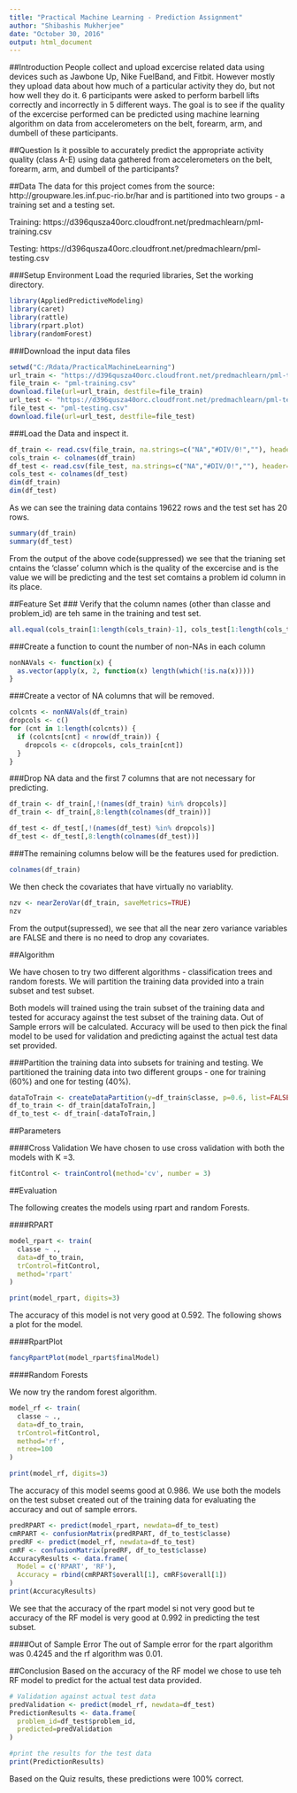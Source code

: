 ```yaml
---
title: "Practical Machine Learning - Prediction Assignment"
author: "Shibashis Mukherjee"
date: "October 30, 2016"
output: html_document
---
```



##Introduction
People collect and upload excercise related data using devices such as Jawbone Up, Nike FuelBand, and Fitbit. However mostly they upload data about how much of a particular activity they do, but not how well they do it. 6 participants were asked to perform barbell lifts correctly and incorrectly in 5 different ways. The goal is to see if the quality of the excercise performed can be predicted using machine learning algorithm on data from accelerometers on the belt, forearm, arm, and dumbell of these participants.

##Question
Is it possible to accurately predict the appropriate activity quality (class A-E) using data gathered from accelerometers on the belt, forearm, arm, and dumbell of the participants?

##Data
The data for this project comes from the source: http://groupware.les.inf.puc-rio.br/har and is partitioned into two groups - a training set and a testing set.

Training: https://d396qusza40orc.cloudfront.net/predmachlearn/pml-training.csv

Testing: https://d396qusza40orc.cloudfront.net/predmachlearn/pml-testing.csv

###Setup Environment
Load the requried libraries, Set the working directory.
```r
library(AppliedPredictiveModeling)
library(caret)
library(rattle)
library(rpart.plot)
library(randomForest)
```

###Download the input data files
```r
setwd("C:/Rdata/PracticalMachineLearning")
url_train <- "https://d396qusza40orc.cloudfront.net/predmachlearn/pml-training.csv"
file_train <- "pml-training.csv"
download.file(url=url_train, destfile=file_train)
url_test <- "https://d396qusza40orc.cloudfront.net/predmachlearn/pml-testing.csv"
file_test <- "pml-testing.csv"
download.file(url=url_test, destfile=file_test)
```

###Load the Data and inspect it.
```r
df_train <- read.csv(file_train, na.strings=c("NA","#DIV/0!",""), header=TRUE)
cols_train <- colnames(df_train)
df_test <- read.csv(file_test, na.strings=c("NA","#DIV/0!",""), header=TRUE)
cols_test <- colnames(df_test)
dim(df_train)
dim(df_test)
```
As we can see the training data contains 19622 rows and the test set has 20 rows. 
```r
summary(df_train)
summary(df_test)
```
From the output of the above code(suppressed) we see that the trianing set cntains the 'classe' column which is the quality of the excercise and is the value we will be predicting and the test set comtains a problem id column in its place.

##Feature Set
### Verify that the column names (other than classe and problem_id) are teh same in the training and test set.
```r
all.equal(cols_train[1:length(cols_train)-1], cols_test[1:length(cols_train)-1])
```

###Create a function to count the number of non-NAs in each column
```r
nonNAVals <- function(x) {
  as.vector(apply(x, 2, function(x) length(which(!is.na(x)))))
}
```

###Create a vector of NA columns that will be removed.
```r
colcnts <- nonNAVals(df_train)
dropcols <- c()
for (cnt in 1:length(colcnts)) {
  if (colcnts[cnt] < nrow(df_train)) {
    dropcols <- c(dropcols, cols_train[cnt])
  }
}
```

###Drop NA data and the first 7 columns that are not necessary for predicting.
```r
df_train <- df_train[,!(names(df_train) %in% dropcols)]
df_train <- df_train[,8:length(colnames(df_train))]

df_test <- df_test[,!(names(df_test) %in% dropcols)]
df_test <- df_test[,8:length(colnames(df_test))]
```

###The remaining columns below will be the features used for prediction.
```r
colnames(df_train)
```

We then check the covariates that have virtually no variablity.
```r
nzv <- nearZeroVar(df_train, saveMetrics=TRUE)
nzv
```

From the output(supressed), we see that all the near zero variance variables are FALSE and there is no need to drop any covariates.

##Algorithm

We have chosen to try two different algorithms - classification trees and random forests. We will partition the training data provided into a train subset and test subset. 

Both models will trained using the train subset of the training data and tested for accuracy against the test subset of the training data. Out of Sample errors will be calculated. Accuracy will be used to then pick the final model to be used for validation and predicting against the actual test data set provided.

###Partition the training data into subsets for training and testing.
We partitioned the training data into two different groups - one for training (60%) and one for testing (40%). 
```r
dataToTrain <- createDataPartition(y=df_train$classe, p=0.6, list=FALSE)
df_to_train <- df_train[dataToTrain,]
df_to_test <- df_train[-dataToTrain,]

```

##Parameters

####Cross Validation
We have chosen to use cross validation with both the models with K =3.
```r
fitControl <- trainControl(method='cv', number = 3)
```

##Evaluation

The following creates the models using rpart and random Forests.

####RPART
```r
model_rpart <- train(
  classe ~ ., 
  data=df_to_train,
  trControl=fitControl,
  method='rpart'
)

print(model_rpart, digits=3)
```
The accuracy of this model is not very good at 0.592. The following shows a plot for the model.

####RpartPlot
```r
fancyRpartPlot(model_rpart$finalModel)
```

####Random Forests

We now try the random forest algorithm.
```r
model_rf <- train(
  classe ~ ., 
  data=df_to_train,
  trControl=fitControl,
  method='rf',
  ntree=100
)

print(model_rf, digits=3)
```

The accuracy of this model seems good at 0.986. We use both the models on the test subset created out of the training data for evaluating the accuracy and out of sample errors.

```r
predRPART <- predict(model_rpart, newdata=df_to_test)
cmRPART <- confusionMatrix(predRPART, df_to_test$classe)
predRF <- predict(model_rf, newdata=df_to_test)
cmRF <- confusionMatrix(predRF, df_to_test$classe)
AccuracyResults <- data.frame(
  Model = c('RPART', 'RF'),
  Accuracy = rbind(cmRPART$overall[1], cmRF$overall[1])
)
print(AccuracyResults)
```
We see that the accuracy of the rpart model si not very good but te accuracy of the RF model is very good at 0.992 in predicting the test subset.

####Out of Sample Error
The out of Sample error for the rpart algorithm was 0.4245 and the rf algorithm was 0.01.

##Conclusion
Based on the accuracy of the RF model we chose to use teh RF model to predict for the actual test data provided. 

```r
# Validation against actual test data
predValidation <- predict(model_rf, newdata=df_test)
PredictionResults <- data.frame(
  problem_id=df_test$problem_id,
  predicted=predValidation
)

#print the results for the test data 
print(PredictionResults)
```

Based on the Quiz results, these predictions were 100% correct.